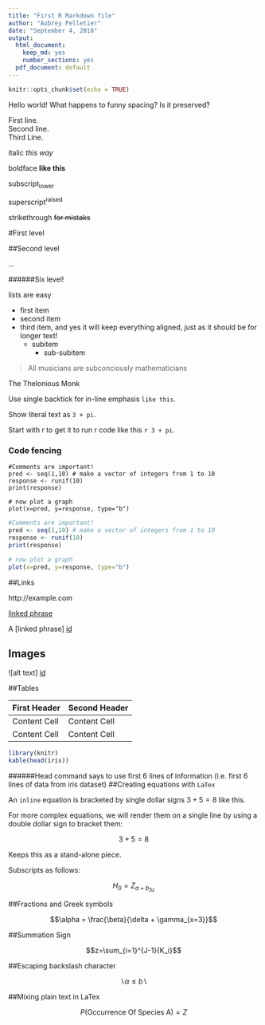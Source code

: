 ```yaml
---
title: "First R Markdown file"
author: "Aubrey Pelletier"
date: "September 4, 2018"
output:
  html_document: 
    keep_md: yes
    number_sections: yes
  pdf_document: default
---
```


```r
knitr::opts_chunk$set(echo = TRUE)
```

Hello world!     What happens to funny spacing?             Is it preserved?

First line.   
Second line.  
Third Line.  

italic *this way*

boldface **like this**

subscript~lower~

superscript^raised^

strikethrough ~~for mistaks~~

#First level

##Second level

...

######Six level!


lists are easy

- first item
- second item
- third item, and yes it will keep everything aligned, just as it should be for longer text!
     - subitem
         - sub-subitem
      
      
>All musicians are subconciously mathematicians

The Thelonious Monk

Use single backtick for in-line emphasis `like this`.

Show literal text as `3 + pi`.

Start with r to get it to run r code like this `r 3 + pi`.

### Code fencing

```
#Comments are important!
pred <- seq(1,10) # make a vector of integers from 1 to 10
response <- runif(10)
print(response)

# now plot a graph
plot(x=pred, y=response, type="b")

```

```r
#Comments are important!
pred <- seq(1,10) # make a vector of integers from 1 to 10
response <- runif(10)
print(response)

# now plot a graph
plot(x=pred, y=response, type="b")

```



##Links

http://example.com 

[linked phrase](http://example.com)

A [linked phrase] [id]

[id]: http://example.com/ "Title"

## Images
![alt text] [id]

##Tables

First Header  | Second Header
------------- | -------------
Content Cell  | Content Cell
Content Cell  | Content Cell

```r
library(knitr)
kable(head(iris))
```

######Head command says to use first 6 lines of information (i.e. first 6 lines of data from iris dataset)
##Creating equations with `LaTex`

An `inline` equation is bracketed by single dollar signs $3 + 5 = 8$ like this.

For more complex equations, we will render them on a single line by using a double dollar sign to bracket them:

$$3 + 5 = 8$$

Keeps this as a stand-alone piece.

Subscripts as follows:

$$H_0 = Z_{a + b_{3z}}$$

##Fractions and Greek symbols

$$\alpha = \frac{\beta}{\delta + \gamma_{x=3}}$$

##Summation Sign

$$z=\sum_{i=1}^{J-1}{K_i}$$

##Escaping backslash character

$$ \backslash \alpha \le b \backslash$$

##Mixing plain text in LaTex

$$P(\mbox{Occurrence Of Species A}) = Z$$
